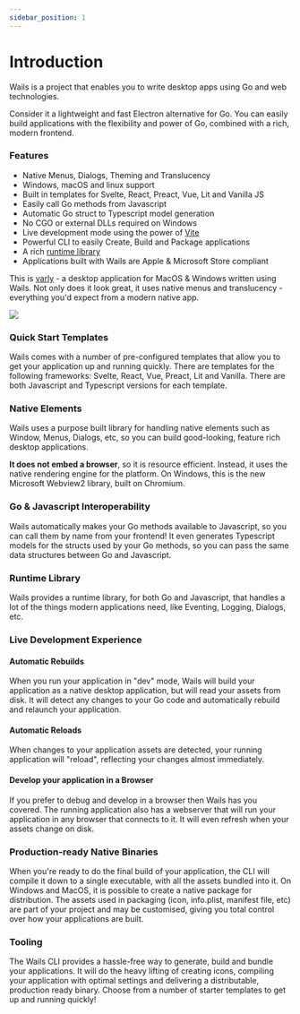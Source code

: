 ```yaml
---
sidebar_position: 1
---
```


# Introduction

Wails is a project that enables you to write desktop apps using Go and web technologies.

Consider it a lightweight and fast Electron alternative for Go. You can easily build applications with the flexibility and power of Go, combined with a rich, modern frontend.

### Features

- Native Menus, Dialogs, Theming and Translucency
- Windows, macOS and linux support
- Built in templates for Svelte, React, Preact, Vue, Lit and Vanilla JS
- Easily call Go methods from Javascript
- Automatic Go struct to Typescript model generation
- No CGO or external DLLs required on Windows
- Live development mode using the power of [Vite](https://vite.net/)
- Powerful CLI to easily Create, Build and Package applications
- A rich [runtime library](/docs/next/reference/runtime)
- Applications built with Wails are Apple & Microsoft Store compliant


This is [varly](https://varly.app) - a desktop application for MacOS & Windows written using Wails. Not only does it look great, it uses native menus and translucency - everything you'd expect from a modern native app.

<p class="text--center">
  <a href="https://varly.app/">
    <img src={require("@site/static/img/showcase/varly2.webp").default} style={{'width': '75%', 'max-width': '800px'}} />
  </a>
</p>

### Quick Start Templates

Wails comes with a number of pre-configured templates that allow you to get your application up and running quickly. There are templates for the following frameworks: Svelte, React, Vue, Preact, Lit and Vanilla. There are both Javascript and Typescript versions for each template.

### Native Elements

Wails uses a purpose built library for handling native elements such as Window, Menus, Dialogs, etc, so you can build good-looking, feature rich desktop applications.

**It does not embed a browser**, so it is resource efficient. Instead, it uses the native rendering engine for the platform. On Windows, this is the new Microsoft Webview2 library, built on Chromium.

### Go & Javascript Interoperability

Wails automatically makes your Go methods available to Javascript, so you can call them by name from your frontend! It even generates Typescript models for the structs used by your Go methods, so you can pass the same data structures between Go and Javascript.

### Runtime Library

Wails provides a runtime library, for both Go and Javascript, that handles a lot of the things modern applications need, like Eventing, Logging, Dialogs, etc.

### Live Development Experience

#### Automatic Rebuilds

When you run your application in "dev" mode, Wails will build your application as a native desktop application, but will read your assets from disk. It will detect any changes to your Go code and automatically rebuild and relaunch your application.

#### Automatic Reloads

When changes to your application assets are detected, your running application will "reload", reflecting your changes almost immediately.

#### Develop your application in a Browser

If you prefer to debug and develop in a browser then Wails has you covered. The running application also has a webserver that will run your application in any browser that connects to it. It will even refresh when your assets change on disk.

### Production-ready Native Binaries

When you're ready to do the final build of your application, the CLI will compile it down to a single executable, with all the assets bundled into it. On Windows and MacOS, it is possible to create a native package for distribution. The assets used in packaging (icon, info.plist, manifest file, etc) are part of your project and may be customised, giving you total control over how your applications are built.

### Tooling

The Wails CLI provides a hassle-free way to generate, build and bundle your applications. It will do the heavy lifting of creating icons, compiling your application with optimal settings and delivering a distributable, production ready binary. Choose from a number of starter templates to get up and running quickly!
